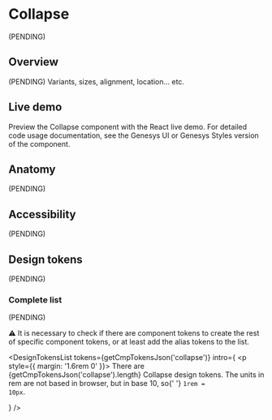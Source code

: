 


<Meta of={Stories} />

# Collapse

(PENDING)

## Overview

(PENDING) Variants, sizes, alignment, location... etc.

## Live demo

Preview the Collapse component with the React live demo. For detailed code usage
documentation, see the Genesys UI or Genesys Styles version of the component.

<Canvas of={Stories.Example} />
<Controls of={Stories.Example} />

<section className="mrow">
  <div className="mcol-12 mcol-sm-6">
    <CardReact url="https://devoinc.github.io/genesys-ui/?path=/docs/components-core-navigation-collapse--docs" />
  </div>
  <div className="mcol-12 mcol-sm-6">
    <CardHtml url="https://gitlab.devotools.com/engineering/quvis/genesys-styles" />
  </div>
</section>

## Anatomy

(PENDING)

## Accessibility

(PENDING)

## Design tokens

(PENDING)

### Complete list

(PENDING)

⚠️ It is necessary to check if there are component tokens to create the rest of specific component tokens, or at least add the alias tokens to the list.

<DesignTokensList
  tokens={getCmpTokensJson('collapse')}
  intro={
    <p style={{ margin: '1.6rem 0' }}>
      There are {getCmpTokensJson('collapse').length} Collapse design tokens.
      The units in rem are not based in browser, but in base 10, so{' '}
      <code>1rem = 10px</code>.
    </p>
  }
/>
